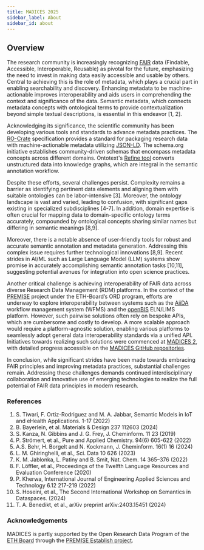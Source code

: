 ```yaml
---
title: MADICES 2025
sidebar_label: About
sidebar_id: about
---
```


## Overview

The research community is increasingly recognizing [FAIR](https://www.go-fair.org/fair-principles/) data (Findable, Accessible, Interoperable, Reusable) as pivotal for the future, emphasizing the need to invest in making data easily accessible and usable by others. Central to achieving this is the role of metadata, which plays a crucial part in enabling searchability and discovery. Enhancing metadata to be machine-actionable improves interoperability and aids users in comprehending the context and significance of the data. Semantic metadata, which connects metadata concepts with ontological terms to provide contextualization beyond simple textual descriptions, is essential in this endeavor [1, 2].

Acknowledging its significance, the scientific community has been developing various tools and standards to advance metadata practices. The [RO-Crate](https://www.researchobject.org/ro-crate/) specification provides a standard for packaging research data with machine-actionable metadata utilizing [JSON-LD](https://json-ld.org/). The schema.org initiative establishes community-driven schemas that encompass metadata concepts across different domains. Ontotext's [Refine tool](https://www.ontotext.com/products/ontotext-refine/) converts unstructured data into knowledge graphs, which are integral in the semantic annotation workflow.

Despite these efforts, several challenges persist. Complexity remains a barrier as identifying pertinent data elements and aligning them with suitable ontologies can be labor-intensive [3]. Moreover, the ontology landscape is vast and varied, leading to confusion, with significant gaps existing in specialized subdisciplines [4-7]. In addition, domain expertise is often crucial for mapping data to domain-specific ontology terms accurately, compounded by ontological concepts sharing similar names but differing in semantic meanings [8,9].

Moreover, there is a notable absence of user-friendly tools for robust and accurate semantic annotation and metadata generation. Addressing this complex issue requires further technological innovations [8,9]. Recent strides in AI/ML such as Large Language Model (LLM) systems show promise in accurately accomplishing semantic annotation tasks [10,11], suggesting potential avenues for integration into open science practices.

Another critical challenge is achieving interoperability of FAIR data across diverse Research Data Management (RDM) platforms. In the context of the [PREMISE](https://ord-premise.org/) project under the ETH-Board’s ORD program, efforts are underway to explore interoperability between systems such as the [AiiDA](https://www.aiida.net/) workflow management system (WFMS) and the [openBIS](https://openbis.ch/) ELN/LIMS platform. However, such pairwise solutions often rely on bespoke APIs, which are cumbersome and costly to develop. A more scalable approach would require a platform-agnostic solution, enabling various platforms to seamlessly adopt general data interoperability standards via a unified API. Initiatives towards realizing such solutions were commenced at [MADICES 2](/docs/2024), with detailed progress accessible on the [MADICES GitHub repositories](https://github.com/MADICES/).

In conclusion, while significant strides have been made towards embracing FAIR principles and improving metadata practices, substantial challenges remain. Addressing these challenges demands continued interdisciplinary collaboration and innovative use of emerging technologies to realize the full potential of FAIR data principles in modern research.

### References

1. S. Tiwari, F. Ortiz-Rodriguez and M. A. Jabbar, Semantic Models in IoT and eHealth Applications. 1-17 (2022)
2. B. Bayerlein, et al. Materials & Design 237 112603 (2024)
3. S. Kanza, N. Gibbins and J. G. Frey, J. Cheminform. 11 23 (2019)
4. P. Strömert, et al., Pure and Applied Chemistry. 94(6) 605-622 (2022)
5. A.S. Behr, H. Borgelt and N. Kockmann, J. Cheminform. 16(1) 16 (2024)
6. L. M. Ghiringhelli, et al., Sci. Data 10 626 (2023)
7. K. M. Jablonka, L. Patiny and B. Smit, Nat. Chem. 14 365–376 (2022)
8. F. Löffler, et al., Proceedings of the Twelfth Language Resources and Evaluation Conference (2020)
9. P. Kherwa, International Journal of Engineering Applied Sciences and Technology 6.12 217-219 (2022)
10. S. Hoseini, et al., The Second International Workshop on Semantics in Dataspaces. (2024)
11. T. A. Benedikt, et al., arXiv preprint arXiv:2403.15451 (2024)

### Acknowledgements

MADICES is partly supported by the Open Research Data Program of the [ETH Board](https://ethrat.ch/en/) through the [PREMISE Establish project](https://ord-premise.org/).
